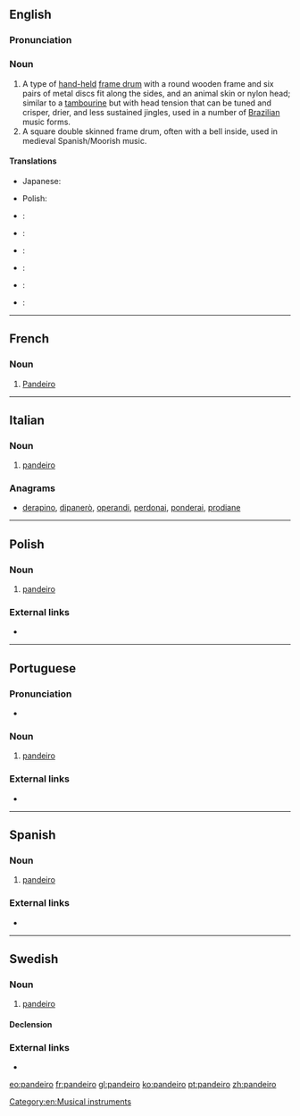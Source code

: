 {{also|Pandeiro}}
==English==
{{wikipedia}}

===Pronunciation===
{{rfp|lang=en}}

===Noun===
{{en-noun}}

# A type of [[hand-held]] [[frame drum]] with a round wooden frame and six pairs of metal discs fit along the sides, and an animal skin or nylon head; similar to a [[tambourine]] but with head tension that can be tuned and crisper, drier, and less sustained jingles, used in a number of [[Brazilian]] music forms.
# A square double skinned frame drum, often with a bell inside, used in medieval Spanish/Moorish music.

====Translations====
{{trans-top|a hand-held frame drum with a round wooden frame}}
* Japanese: {{t-|ja|パンデイロ|tr=ぱんでいろ, pandeiro}}
{{trans-mid}}
* Polish: {{t-|pl|pandeiro|n}}
{{trans-bottom}}

{{trans-top|a square double skinned frame drum}}
{{trans-mid}}
{{trans-bottom}}

{{checktrans-top}}
* {{ttbc|fr}}: {{t+|fr|pandeiro|m}}
* {{ttbc|de}}: {{t-|de|Pandeiro}}
* {{ttbc|it}}: {{t-|it|pandeiro|m}}
{{trans-mid}}
* {{ttbc|pt}}: {{t+|pt|pandeiro|m}}
* {{ttbc|es}}: {{t-|es|pandeiro|m}}
* {{ttbc|sv}}: {{t-|sv|pandeiro}}
{{trans-bottom}}

[[Category:en:Musical instruments]]

----

==French==
{{wikipedia|lang=fr}}

===Noun===
{{fr-noun|m}}

# [[pandeiro#English|Pandeiro]]

----

==Italian==

===Noun===
{{wikipedia|lang=it}}
{{it-noun|pandeir|m|o|i}}

# [[pandeiro#English|pandeiro]]

===Anagrams===
* [[derapino#Italian|derapino]], [[dipanerò#Italian|dipanerò]], [[operandi#Italian|operandi]], [[perdonai#Italian|perdonai]], [[ponderai#Italian|ponderai]], [[prodiane#Italian|prodiane]]

----

==Polish==

===Noun===
{{pl-noun|n}}

# [[pandeiro#English|pandeiro]]

===External links===
* {{pedia|lang=pl}}

----

==Portuguese==

===Pronunciation===
* {{IPA|/pɐ̃ˈdejɾu/|lang=pt}}

===Noun===
{{pt-noun|m}}

# [[pandeiro#English|pandeiro]]

===External links===
* {{pedia|lang=pt}}

----

==Spanish==

===Noun===
{{es-noun|m}}

# [[pandeiro#English|pandeiro]]

===External links===
* {{pedia|lang=es}}

----

==Swedish==

===Noun===
{{sv-noun|g=c}}

# [[pandeiro#English|pandeiro]]

====Declension====
{{sv-noun-reg-r-c}}

===External links===
* {{pedia|lang=sv}}

[[eo:pandeiro]]
[[fr:pandeiro]]
[[gl:pandeiro]]
[[ko:pandeiro]]
[[pt:pandeiro]]
[[zh:pandeiro]]